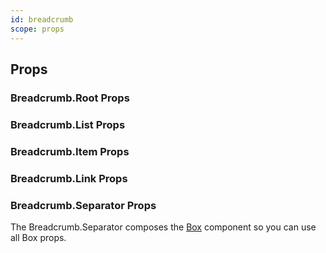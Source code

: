 ```yaml
---
id: breadcrumb
scope: props
---
```


## Props

### Breadcrumb.Root Props

<PropsTable of='BreadcrumbRoot' />

### Breadcrumb.List Props

<PropsTable of='BreadcrumbList' />

### Breadcrumb.Item Props

<PropsTable of='BreadcrumbItem' />

### Breadcrumb.Link Props

<PropsTable of='BreadcrumbLink' />

### Breadcrumb.Separator Props

The Breadcrumb.Separator composes the [Box](/docs/components/layout/box)
component so you can use all Box props.

<PropsTable of='BreadcrumbSeparator' />
